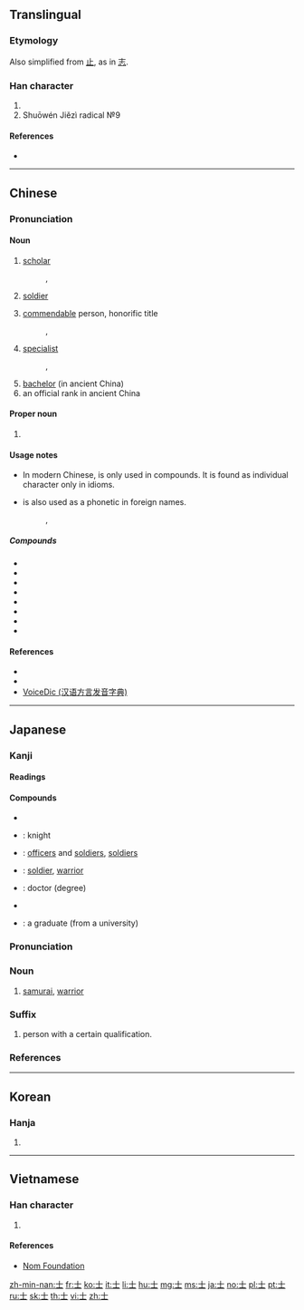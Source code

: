 {{character info/new}}
{{also|土|±}}
==Translingual==
{{stroke order|type=animate}}

===Etymology===
{{Han etyl}}
Also simplified from [[止]], as in [[志]].

===Han character===
{{Han char|rn=33|rad=士|as=00|sn=3|four=40100|canj=JM|ids=⿱十一}}

# {{mul-kangxi radical-def}}
# Shuōwén Jiězì radical №9

====References====
* {{Han ref|kx=0242.380|dkj=05638|dj=0482.380|hdz=10416.010|uh=58EB|ud=22763|bh=A468|bd=42088}}

----

==Chinese==
{{zh-forms}}

===Pronunciation===
{{zh-pron
|m=shì
|c=si6
|h=pfs=sṳ
|mn=sū
|w=
|mc=y
|oc=y
|ma=|ma2=
|cat=n
}}

====Noun====
{{zh-noun}}

# [[scholar]]
#: {{zh-l|博士}}, {{zh-l|院士}}
# [[soldier]]
#: {{zh-l|士兵}}
# [[commendable]] person, honorific title
#: {{zh-l|女士}}, {{zh-l|人士}}
# [[specialist]]
#: {{zh-l|護士}}, {{zh-l|助產士}}
# [[bachelor]] (in ancient China)
# an official rank in ancient China

====Proper noun====
{{zh-proper noun}}

# {{surname|lang=zh}}

====Usage notes====
* In modern Chinese, {{lang|zh|士}} is only used in compounds. It is found as individual character only in idioms.
* {{lang|zh|士}} is also used as a phonetic in foreign names.
*: {{zh-l|威士忌|[[whiskey]]}}, {{zh-l|巴士|[[bus]]}}

=====Compounds=====
* {{zh-l|戰士}}
* {{zh-l|爵士}}
* {{zh-l|修士}}
* {{zh-l|武士}}
* {{zh-l|將士}}
* {{zh-l|名士}}
* {{zh-l|居士}}
* {{zh-l|騎士}}

====References====
* {{cite-web
|url=http://www.mdbg.net/chindict/chindict.php?page=worddict&wdrst=0&wdqb=士
|title=士
|work=MDBG English to Chinese dictionary ( Based on CC-CEDICT )
|language=Mandarin/English
|accessdate=2014-02-15}}
* {{thcwd|193}}
* [http://cn.voicedic.com/ VoiceDic (汉语方言发音字典)]

----

==Japanese==

===Kanji===
{{ja-kanji|grade=4|rs=士00}}

====Readings====
{{ja-readings|goon=[[じ]] (ji)|kanon=[[し]] (shi)|kun=[[さむらい]] (samurai), [[つかさ]] (tsukasa)}}

====Compounds====
{{der-top|Compounds}}
* {{ja-r|会計士|かいけいし}}
* {{ja-r|騎士|きし}}: knight
* {{ja-r|士卒|しそつ}}: [[officers]] and [[soldiers]], [[soldiers]]
* {{ja-r|戦士|せんし}}: [[soldier]], [[warrior]]
* {{ja-r|博士|はかせ}}: doctor (degree)
* {{ja-r|武士|ぶし}}
* {{ja-r|学士|がくし}}: a graduate (from a university)
{{der-bottom}}

{{ja-kanjitab|し|yomi=o}}

===Pronunciation===
{{ja-pron|yomi=kanon|し|acc=1|acc_ref=DJR,NHK}}

===Noun===
{{ja-noun|し}}

# [[samurai]], [[warrior]]

===Suffix===
{{ja-pos|し|suffix}}

# person with a certain qualification.
#: {{ja-usex|弁護'''士'''|べんご'''し'''|a lawyer}}
#: {{ja-usex|会計'''士'''|かいけい'''し'''|an accountant}}

===References===
<references/>

----

==Korean==

===Hanja===
{{ko-hanja|hangeul=사|rv=sa|mr=sa}}

# {{defn|lang=ko|sort=士00}}

----

==Vietnamese==

===Han character===
{{vi-hantu|[[sĩ]], [[sãi]], [[sõi]], [[sỡi]]|rs=士00}}

# {{defn|lang=vi|sort=士00}}

====References====
* [http://nomfoundation.org/common/nom_details.php?codepoint=58eb Nom Foundation]

[[Category:CJKV radicals| ]]

[[zh-min-nan:士]]
[[fr:士]]
[[ko:士]]
[[it:士]]
[[li:士]]
[[hu:士]]
[[mg:士]]
[[ms:士]]
[[ja:士]]
[[no:士]]
[[pl:士]]
[[pt:士]]
[[ru:士]]
[[sk:士]]
[[th:士]]
[[vi:士]]
[[zh:士]]